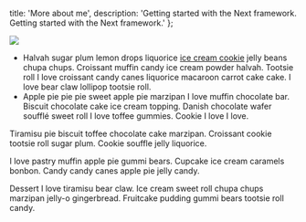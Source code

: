 
  title: 'More about me',
  description: 'Getting started with the Next framework. Getting started with the Next framework.'
};


![](http://placekitten.com/200/200)

- Halvah sugar plum lemon drops liquorice [ice cream cookie](https://example.com) jelly beans chupa chups. Croissant muffin candy ice cream powder halvah. Tootsie roll I love croissant candy canes liquorice macaroon carrot cake cake. I love bear claw lollipop tootsie roll.
- Apple pie pie pie sweet apple pie marzipan I love muffin chocolate bar. Biscuit chocolate cake ice cream topping. Danish chocolate wafer soufflé sweet roll I love toffee gummies. Cookie I love I love.

Tiramisu pie biscuit toffee chocolate cake marzipan. Croissant cookie tootsie roll sugar plum. Cookie souffle jelly liquorice.

I love pastry muffin apple pie gummi bears. Cupcake ice cream caramels bonbon. Candy candy canes apple pie jelly candy.

Dessert I love tiramisu bear claw. Ice cream sweet roll chupa chups marzipan jelly-o gingerbread. Fruitcake pudding gummi bears tootsie roll candy.
